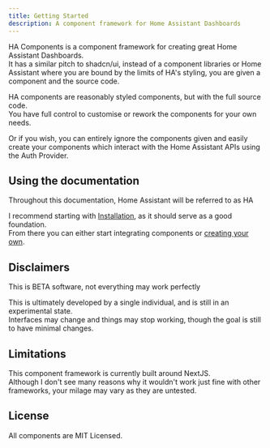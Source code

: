 ```yaml
---
title: Getting Started
description: A component framework for Home Assistant Dashboards
---
```


HA Components is a component framework for creating great Home Assistant Dashboards.\
It has a similar pitch to shadcn/ui, instead of a component libraries or Home Assistant where you are bound by the limits of HA's styling, you are given a component and the source code.

HA components are reasonably styled components, but with the full source code.\
You have full control to customise or rework the components for your own needs.

Or if you wish, you can entirely ignore the components given and easily create your components which interact with 
the Home Assistant APIs using the Auth Provider.

## Using the documentation
<Callout>Throughout this documentation, Home Assistant will be referred to as HA</Callout>

I recommend starting with [Installation](/docs/installation/installation), as it should serve as a good foundation.\
From there you can either start integrating components or [creating your own](/docs/advanced/create-your-own).

## Disclaimers
<Callout type="warn">This is BETA software, not everything may work perfectly </Callout>

This is ultimately developed by a single individual, and is still in an experimental state.\
Interfaces may change and things may stop working, though the goal is still to have minimal changes.


## Limitations
This component framework is currently built around NextJS.\
Although I don't see many reasons why it wouldn't work just fine with other frameworks, your milage may vary as they are untested.


## License
All components are MIT Licensed.

<Cards>
  <Card title="Installation" href="/docs/installation/installation" />
  <Card title="See a Component Showcase" href="/docs/showcase" />
</Cards>



